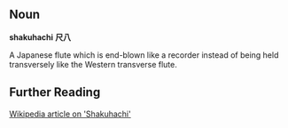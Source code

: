 ==Noun==
'''shakuhachi'''
'''尺八'''

A Japanese flute which is end-blown like a recorder instead of being held transversely like the Western transverse flute.

==Further Reading==

[http://en.wikipedia.org/wiki/Shakuhachi Wikipedia article on 'Shakuhachi']